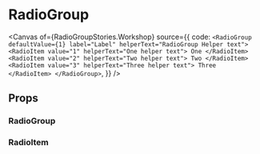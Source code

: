 
<Meta of={RadioGroupStories} />

# RadioGroup

<Canvas
  of={RadioGroupStories.Workshop}
  source={{
    code: `
<RadioGroup defaultValue={1} label="Label" helperText="RadioGroup Helper text">
  <RadioItem value="1" helperText="One helper text">
    One
  </RadioItem>
  <RadioItem value="2" helperText="Two helper text">
    Two
  </RadioItem>
  <RadioItem value="3" helperText="Three helper text">
    Three
  </RadioItem>
</RadioGroup>
`,
  }}
/>

## Props

### RadioGroup

<ArgTypes of={RadioGroupStories} />

### RadioItem

<ArgTypes of={RadioItemStories} />
